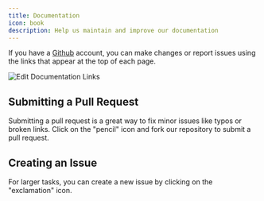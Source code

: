 ```yaml
---
title: Documentation
icon: book
description: Help us maintain and improve our documentation
---
```


If you have a [Github](https://github.com) account, you can make changes or report issues using the links that appear at the top of each page.

<Frame caption="Links to edit a page or open an issue on Github">
  <img src="/images/contribute/edit-documentation.png" alt="Edit Documentation Links"/>
</Frame>

## Submitting a Pull Request

Submitting a pull request is a great way to fix minor issues like typos or broken links.
Click on the "pencil" icon and fork our repository to submit a pull request.

## Creating an Issue

For larger tasks, you can create a new issue by clicking on the "exclamation" icon.
